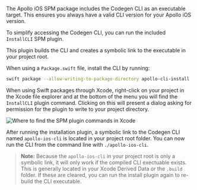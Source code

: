 The Apollo iOS SPM package includes the Codegen CLI as an executable target. This ensures you always have a valid CLI version for your Apollo iOS version.

To simplify accessing the Codegen CLI, you can run the included `InstallCLI` SPM plugin.

This plugin builds the CLI and creates a symbolic link to the executable in your project root.

When using a `Package.swift` file, install the CLI by running:

```bash
swift package --allow-writing-to-package-directory apollo-cli-install
```

When using Swift packages through Xcode, right-click on your project in the Xcode file explorer and at the bottom of the menu you will find the `InstallCLI` plugin command. Clicking on this will present a dialog asking for permission for the plugin to write to your project directory.

<img class="screenshot" src="../source/screenshot/apollo-xcode-plugin.png" alt="Where to find the SPM plugin commands in Xcode" />

After running the installation plugin, a symbolic link to the Codegen CLI named `apollo-ios-cli` is located in your project root folder. You can now run the CLI from the command line with `./apollo-ios-cli`.

> **Note:** Because the `apollo-ios-cli` in your project root is only a symbolic link, it will only work if the compiled CLI exectuable exists. This is generally located in your Xcode Derived Data or the `.build` folder. If these are cleared, you can run the install plugin again to re-build the CLI executable.

